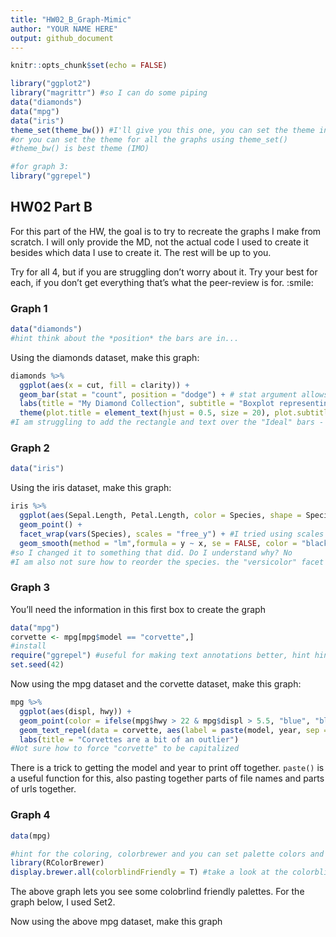 ---
title: "HW02_B_Graph-Mimic"
author: "YOUR NAME HERE"
output: github_document
---

```{r setup, include=FALSE}
knitr::opts_chunk$set(echo = FALSE)
```


```{r load libraries, echo = TRUE, include=TRUE}
library("ggplot2")
library("magrittr") #so I can do some piping
data("diamonds")
data("mpg")
data("iris")
theme_set(theme_bw()) #I'll give you this one, you can set the theme individually for graphs
#or you can set the theme for all the graphs using theme_set()
#theme_bw() is best theme (IMO)

#for graph 3:
library("ggrepel")


```

## HW02 Part B

For this part of the HW, the goal is to try to recreate the graphs I make from scratch. I will only provide the MD, not the actual code I used to create it besides which data I use to create it. The rest will be up to you. 

Try for all 4, but if you are struggling don't worry about it. Try your best for each, if you don't get everything that's what the peer-review is for. :smile:


### Graph 1
```{r, echo = T, include = TRUE}
data("diamonds")
#hint think about the *position* the bars are in...
```


Using the diamonds dataset, make this graph:
```{r graph1 code, echo=FALSE}
diamonds %>% 
  ggplot(aes(x = cut, fill = clarity)) +
  geom_bar(stat = "count", position = "dodge") + # stat argument allows for the y axis to count total number of cases #default of position is #stack, which is not what we want. Dodge will create this staggered looking bar plot
  labs(title = "My Diamond Collection", subtitle = "Boxplot representing the number of diamonds in my diamond collection by \ntype of cut quality and clarity of diamond", x = "Diamond Cut", y = "Number of Diamonds") + # using " \n " causes a line break in the subtitle
  theme(plot.title = element_text(hjust = 0.5, size = 20), plot.subtitle = element_text(size = 16))
#I am struggling to add the rectangle and text over the "Ideal" bars - any advice?
```

### Graph 2
```{r, echo = T, include = TRUE}
data("iris")
```

Using the iris dataset, make this graph:
```{r graph 2 code, echo=FALSE}
iris %>% 
  ggplot(aes(Sepal.Length, Petal.Length, color = Species, shape = Species)) +
  geom_point() +
  facet_wrap(vars(Species), scales = "free_y") + #I tried using scales with facet_grid() first and it did not work. I wonder why?
  geom_smooth(method = "lm",formula = y ~ x, se = FALSE, color = "black") #method = loess (which is the default) does not give the desired line,
#so I changed it to something that did. Do I understand why? No
#I am also not sure how to reorder the species. the "versicolor" facet need to be swapped with the "setosa"
```


### Graph 3
You'll need the information in this first box to create the graph
```{r, echo = TRUE}
data("mpg")
corvette <- mpg[mpg$model == "corvette",]
#install
require("ggrepel") #useful for making text annotations better, hint hint
set.seed(42)
```

Now using the mpg dataset and the corvette dataset, make this graph:

```{r graoh 3 code}
mpg %>% 
  ggplot(aes(displ, hwy)) +
  geom_point(color = ifelse(mpg$hwy > 22 & mpg$displ > 5.5, "blue", "black")) + #ifelse() allows for only the outliers to be highlighted in blue
  geom_text_repel(data = corvette, aes(label = paste(model, year, sep = ",")), segment.alpha = 0) +
  labs(title = "Corvettes are a bit of an outlier")
#Not sure how to force "corvette" to be capitalized
```

There is a trick to getting the model and year to print off together. `paste()` is a useful function for this, also pasting together parts of file names and parts of urls together. 


### Graph 4 
```{r, echo = T}
data(mpg)

#hint for the coloring, colorbrewer and you can set palette colors and make your graphs colorblind friendly
library(RColorBrewer)
display.brewer.all(colorblindFriendly = T) #take a look at the colorblindfriendly options
```

The above graph lets you see some colobrlind friendly palettes. For the graph below, I used Set2.



Now using the above mpg dataset, make this graph

```{r graph 4 code}

```




